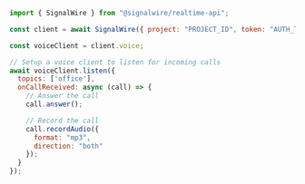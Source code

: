 ```js
import { SignalWire } from "@signalwire/realtime-api";

const client = await SignalWire({ project: "PROJECT_ID", token: "AUTH_TOKEN" })

const voiceClient = client.voice;

// Setup a voice client to listen for incoming calls
await voiceClient.listen({
  topics: ['office'],
  onCallReceived: async (call) => {
    // Answer the call
    call.answer();

    // Record the call
    call.recordAudio({
      format: "mp3",
      direction: "both"
    });
  }
});
```